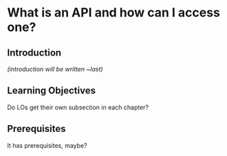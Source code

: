 # What is an API and how can I access one? {#sec-httr2}

## Introduction

*(introduction will be written \~last)*

## Learning Objectives

Do LOs get their own subsection in each chapter?

## Prerequisites

It has prerequisites, maybe?
